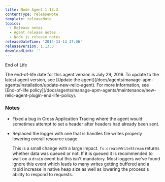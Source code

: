 ```yaml
---
title: Node Agent 1.13.3
contentType: releaseNote
template: releaseNote
topics:
  - Release notes
  - Agent release notes
  - Node.js release notes
releaseDateTime: '2014-11-13 17:06'
releaseVersion: 1.13.3
downloadLink: ''
---
```


End of Life

<Callout variant="important">
  The end-of-life date for this agent version is July 29, 2019. To update to the latest agent version, see [Update the agent](/docs/agents/manage-apm-agents/installation/update-new-relic-agent). For more information, see [End-of-life policy](/docs/agents/manage-apm-agents/maintenance/new-relic-agent-plugin-end-life-policy).
</Callout>

### Notes

* Fixed a bug in Cross Application Tracing where the agent would sometimes attempt to set a header after headers had already been sent.
* Replaced the logger with one that is handles file writes properly lowering overall resource usage.

  This is a small change with a large impact. `fs.createWriteStream` returns whether data was queued or not. If it is queued it is recommended to wait on a `drain` event but this isn't mandatory. Most loggers we've found ignore this event which leads to many writes getting buffered and a rapid increase in native heap size as well as lowering the process's ability to respond to requests.
